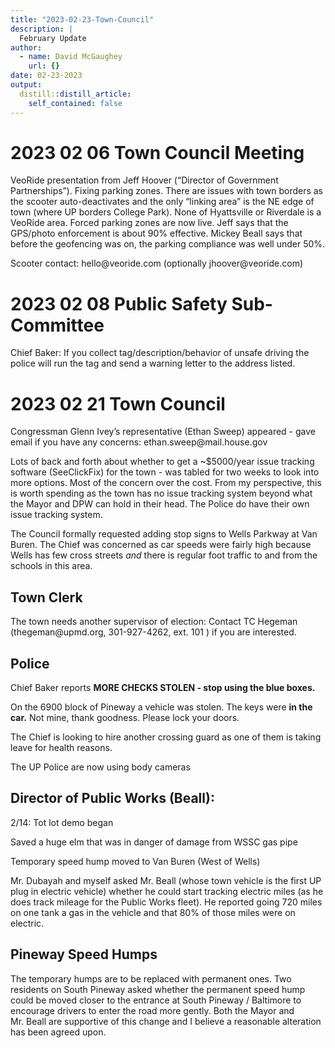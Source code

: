 ```yaml
---
title: "2023-02-23-Town-Council"
description: |
  February Update
author:
  - name: David McGaughey
    url: {}
date: 02-23-2023
output:
  distill::distill_article:
    self_contained: false
---
```


# 2023 02 06 Town Council Meeting

VeoRide presentation from Jeff Hoover (“Director of Government Partnerships”). Fixing parking zones. There are issues with town borders as the scooter auto-deactivates and the only “linking area” is the NE edge of town (where UP borders College Park). None of Hyattsville or Riverdale is a VeoRide area. Forced parking zones are now live. Jeff says that the GPS/photo enforcement is about 90% effective. Mickey Beall says that before the geofencing was on, the parking compliance was well under 50%. 

Scooter contact: hello@veoride.com (optionally jhoover@veoride.com)

# 2023 02 08 Public Safety Sub-Committee

Chief Baker: If you collect tag/description/behavior of unsafe driving the police will run the tag and send a warning letter to the address listed.

# 2023 02 21 Town Council

Congressman Glenn Ivey's representative (Ethan Sweep) appeared - gave email if you have any concerns: ethan.sweep@mail.house.gov

Lots of back and forth about whether to get a ~\$5000/year issue tracking software (SeeClickFix) for the town - was tabled for two weeks to look into more options. Most of the concern over the cost. From my perspective, this is worth spending as the town has no issue tracking system beyond what the Mayor and DPW can hold in their head. The Police do have their own issue tracking system. 

The Council formally requested adding stop signs to Wells Parkway at Van Buren. The Chief was concerned as car speeds were fairly high because Wells has few cross streets *and* there is regular foot traffic to and from the schools in this area.  

## Town Clerk

The town needs another supervisor of election: Contact TC Hegeman (thegeman@upmd.org, 301-927-4262, ext. 101 ) if you are interested.

## Police

Chief Baker reports **MORE CHECKS STOLEN - stop using the blue boxes.**

On the 6900 block of Pineway a vehicle was stolen. The keys were **in the car.** Not mine, thank goodness. Please lock your doors.

The Chief is looking to hire another crossing guard as one of them is taking leave for health reasons.

The UP Police are now using body cameras 

## Director of Public Works (Beall):

2/14: Tot lot demo began

Saved a huge elm that was in danger of damage from WSSC gas pipe

Temporary speed hump moved to Van Buren (West of Wells)

Mr. Dubayah and myself asked Mr. Beall (whose town vehicle is the first UP plug in electric vehicle) whether he could start tracking electric miles (as he does track mileage for the Public Works fleet). He reported going 720 miles on one tank a gas in the vehicle and that 80% of those miles were on electric. 

## Pineway Speed Humps

The temporary humps are to be replaced with permanent ones. Two residents on South Pineway asked whether the permanent speed hump could be moved closer to the entrance at South Pineway / Baltimore to encourage drivers to enter the road more gently. Both the Mayor and Mr. Beall are supportive of this change and I believe a reasonable alteration has been agreed upon.
